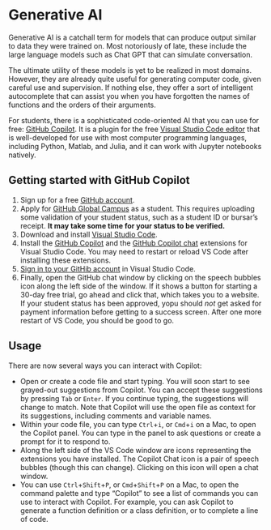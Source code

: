 # Generative AI {.unnumbered} 

Generative AI is a catchall term for models that can produce output similar to data they were trained on. Most notoriously of late, these include the large language models such as Chat GPT that can simulate conversation.

The ultimate utility of these models is yet to be realized in most domains. However, they are already quite useful for generating computer code, given careful use and supervision. If nothing else, they offer a sort of intelligent autocomplete that can assist you when you have forgotten the names of functions and the orders of their arguments.

For students, there is a sophisticated code-oriented AI that you can use for free: [GitHub Copilot](https://copilot.github.com/). It is a plugin for the free [Visual Studio Code editor](https://code.visualstudio.com) that is well-developed for use with most computer programming languages, including Python, Matlab, and Julia, and it can work with Jupyter notebooks natively. 

## Getting started with GitHub Copilot

1. Sign up for a free [GitHub account](https://github.com).
2. Apply for [GitHub Global Campus](https://docs.github.com/en/education/explore-the-benefits-of-teaching-and-learning-with-github-education/github-global-campus-for-students/apply-to-github-global-campus-as-a-student) as a student. This requires uploading some validation of your student status, such as a student ID or bursar's receipt. **It may take some time for your status to be verified.**
3. Download and install [Visual Studio Code](https://code.visualstudio.com).
4. Install the [GitHub Copilot](https://marketplace.visualstudio.com/items?itemName=GitHub.copilot) and the [GitHub Copilot chat](https://marketplace.visualstudio.com/items?itemName=GitHub.copilot-chat) extensions for Visual Studio Code. You may need to restart or reload VS Code after installing these extensions.
5. [Sign in to your GitHib account](https://itsfoss.com/vs-code-github/) in Visual Studio Code. 
6. Finally, open the GitHub chat window by clicking on the speech bubbles icon along the left side of the window. If it shows a button for starting a 30-day free trial, go ahead and click that, which takes you to a website. If your student status has been approved, yopu should *not* get asked for payment information before getting to a success screen. After one more restart of VS Code, you should be good to go.

## Usage

There are now several ways you can interact with Copilot:

- Open or create a code file and start typing. You will soon start to see grayed-out suggestions from Copilot. You can accept these suggestions by pressing `Tab` or `Enter`. If you continue typing, the suggestions will change to match. Note that Copilot will use the open file as context for its suggestions, including comments and variable names.
- Within your code file, you can type `Ctrl`+`i`, or `Cmd`+`i` on a Mac, to open the Copilot panel. You can type in the panel to ask questions or create a prompt for it to respond to.
- Along the left side of the VS Code window are icons representing the extensions you have installed. The Copilot Chat icon is a pair of speech bubbles (though this can change). Clicking on this icon will open a chat window. 
- You can use `Ctrl`+`Shift`+`P`, or `Cmd`+`Shift`+`P` on a Mac, to open the command palette and type "Copilot" to see a list of commands you can use to interact with Copilot. For example, you can ask Copilot to generate a function definition or a class definition, or to complete a line of code.